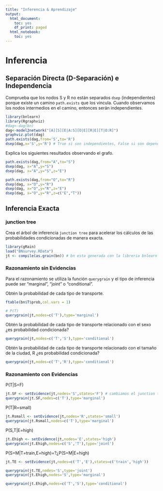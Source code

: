 ```yaml
---
title: "Inferencia & Aprendizaje"
output:
  html_document:
    toc: yes
    df_print: paged
  html_notebook:
    toc: yes
---
```


# Inferencia

## Separación Directa (D-Separación) e Independencia

Comprueba que los nodos S y R no están separados `dsep` (independientes) porque existe un camino `path.exists` que los vincula. Cuando observamos los nodos intermedios en el camino, entonces serán independientes.

```r
library(bnlearn)
library(Rgraphviz)
#dag<-dag(bn)
dag<-model2network("[A][S][E|A:S][O|E][R|E][T|O:R]")
graphviz.plot(dag)
path.exists(dag,from='S',to='R')
dsep(dag,x='S',y='R') # True si son independientes, False si son dependientes
```

Explica los siguientes resultados observando el grafo.

```r
path.exists(dag,from="A",to="S")
dsep(dag, x="A",y="S")
dsep(dag, x="A",y="S",z="E")

path.exists(dag,from="O",to="R")
dsep(dag, x="O",y="R")
dsep(dag, x="O",y="R",z="E")
dsep(dag, x="O",y="R",z=c("E","T"))
```

## Inferencia Exacta

### junction tree

Crea el árbol de inferencia `junction tree` para acelerar los cálculos de las probabilidades condicionadas de manera exacta.

```r
library(gRain)
load("BNsurvey.RData")
jt <- compile(as.grain(bn)) # bn esta generada con la libreria bnlearn y necesitamos convertirla a gRain
```

### Razonamiento sin Evidencias

Para el razonamiento se utiliza la función `querygrain` y el tipo de inferencia puede ser "marginal", "joint" o "conditional".

Obtén la probabilidad de cada tipo de transporte.

```r
ftable(bn$T$prob,col.vars = 1)

# P(T)
querygrain(jt,nodes=c('T'),type='marginal')

```

Obtén la probabilidad de cada tipo de transporte relacionado con el sexo ¿es probabilidad condicionada?

```r
querygrain(jt,nodes=c('T','S'),type='conditional')
```

Obtén la probabilidad de cada tipo de transporte relacionado con el tamaño de la ciudad, R ¿es probabilidad condicionada?

```r
querygrain(jt,nodes=c('T','R'),type='conditional')
```

### Razonamiento con Evidencias

P(T\|S=F)

```r
jt.SF <- setEvidence(jt,nodes='S',states='F') # cambiamos el junction tree para que las consultas las devuelva solo para mujeres
querygrain(jt.SF,nodes=c('T'),type='marginal')

```

P(T\|R=small)

```r
jt.Rsmall <- setEvidence(jt,nodes='R',states='small')
querygrain(jt.Rsmall,nodes=c('T'),type='marginal')
```

P(S,T\|E=high)

```r
jt.Ehigh <- setEvidence(jt,nodes='E',states='high')
querygrain(jt.Ehigh,nodes=c('S','T'),type='joint')
```

P(S=M\|T=train,E=high)=?¿P(S=M\|E=high)

```r
jt.TE <- setEvidence(jt,nodes=c('T','E'),states=c('train','high'))

querygrain(jt.TE,nodes='S',type='joint')
querygrain(jt.Ehigh,nodes='S',type='marginal')
```

```r
querygrain(jt.Ehigh,nodes=c('T','S'),type='conditional')

```




